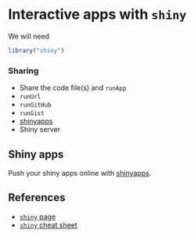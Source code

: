 # Interactive apps with `shiny`

We will need

```r
library("shiny")
```

### Sharing

* Share the code file(s) and `runApp`
* `runUrl`
* `runGitHub`
* `runGist`
* [shinyapps](http://wwwshinyapps.io)
* Shiny server

## Shiny apps

Push your shiny apps online with [shinyapps](http://www.shinyapps.io/).


## References

* [`shiny` page](http://shiny.rstudio.com/)
* [`shiny` cheat sheet](https://www.rstudio.com/wp-content/uploads/2016/01/shiny-cheatsheet.pdf)


